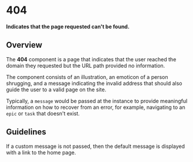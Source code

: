 

<Meta title="Pages/404/Intro" component={FourOhFour} />

# 404

**Indicates that the page requested can't be found.**

## Overview

The **404** component is a page that indicates that the user reached the domain they requested but the URL path provided no information.

The component consists of an illustration, an emoticon of a person shrugging, and a message indicating the invalid address that should also guide the user to a valid page on the site.

Typically, a `message` would be passed at the instance to provide meaningful information on how to recover from an error, for example, navigating to an `epic` or `task` that doesn't exist.

## Guidelines

<Story id="pages-404-component--four-oh-four" />

If a custom message is not passed, then the default message is displayed with a link to the home page.

<Story id="pages-404-component--empty-four-oh-four" />
